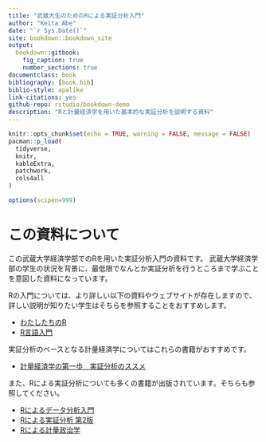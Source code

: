 ```yaml
--- 
title: "武蔵大生のためのRによる実証分析入門"
author: "Keita Abe"
date: "`r Sys.Date()`"
site: bookdown::bookdown_site
output: 
  bookdown::gitbook:
    fig_caption: true
    number_sections: true
documentclass: book
bibliography: [book.bib]
biblio-style: apalike
link-citations: yes
github-repo: rstudio/bookdown-demo
description: "Rと計量経済学を用いた基本的な実証分析を説明する資料"
---
```


```r
knitr::opts_chunk$set(echo = TRUE, warning = FALSE, message = FALSE)
pacman::p_load(
  tidyverse,
  knitr,
  kableExtra,
  patchwork,
  cols4all
)

options(scipen=999)
```

# この資料について

この武蔵大学経済学部でのRを用いた実証分析入門の資料です。
武蔵大学経済学部の学生の状況を背景に、最低限でなんとか実証分析を行うところまで学ぶことを意図した資料になっています。

Rの入門については、より詳しい以下の資料やウェブサイトが存在しますので、詳しい説明が知りたい学生はそちらを参照することをおすすめします。


- <a href = "https://www.jaysong.net/RBook/" target="_blank">わたしたちのR</a>
- <a href = "https://speakerdeck.com/s_uryu/introduction-to-r" target="_blank">R言語入門</a>


実証分析のベースとなる計量経済学についてはこれらの書籍がおすすめです。

- <a href = "https://amzn.to/3xQvDWu" target="_blank">計量経済学の第一歩　実証分析のススメ</a>

また、Rによる実証分析についても多くの書籍が出版されています。そちらも参照してください。

- <a href = "https://amzn.to/4b5UzaK" target="_blank">Rによるデータ分析入門</a>
- <a href = "https://amzn.to/3U5e9gg" target="_blank">Rによる実証分析 第2版</a>
- <a href = "https://amzn.to/3JzIOxq" target="_blank">Rによる計量政治学</a>








